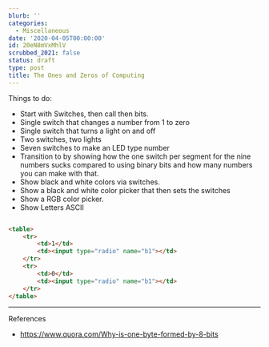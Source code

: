 ```yaml
---
blurb: ''
categories:
  - Miscellaneous
date: '2020-04-05T00:00:00'
id: 20eN8mVxMhlV
scrubbed_2021: false
status: draft
type: post
title: The Ones and Zeros of Computing
---
```


Things to do:

- Start with Switches, then call then bits. 
- Single switch that changes a number from 1 to zero
- Single switch that turns a light on and off
- Two switches, two lights
- Seven switches to make an LED type number
- Transition to by showing how the one switch per segment for the nine numbers sucks compared to using binary bits and how many numbers you can make with that.
- Show black and white colors via switches.
- Show a black and white color picker that then sets the switches
- Show a RGB color picker. 
- Show Letters ASCII


```html

<table>
	<tr>
		<td>1</td>
		<td><input type="radio" name="b1"></td>
	</tr>
	<tr>
		<td>0</td>
		<td><input type="radio" name="b1"></td>
	</tr>
</table>
```



---


References

- https://www.quora.com/Why-is-one-byte-formed-by-8-bits
